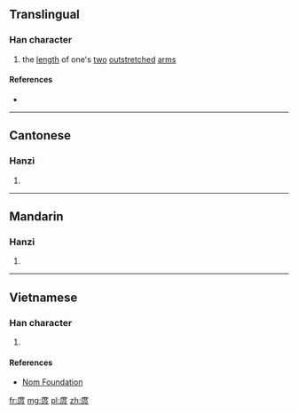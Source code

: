 ==Translingual==

===Han character===
{{Han char|rn=53|rad=广|as=08|sn=11|four=00237|canj=ITSO|ids=⿸广⿱廿尺}}

# the [[length]] of one's [[two]] [[outstretched]] [[arm]]s

====References====
* {{Han ref|kx=0348.030|dkj=09381|dj=0658.070|hdz=20887.010|uh=5EB9|ud=24249|bh=D549|bd=54601}}

----

==Cantonese==

===Hanzi===
{{yue-hanzi|jyut=[[tok3]]|y=tok3}}

# {{defn|lang=yue|sort=广08}}

----

==Mandarin==

===Hanzi===
{{cmn-hanzi|pin=[[tuǒ]] ([[tuo3]]), [[zhē]] ([[zhe1]]), [[zhù]] ([[zhu4]])|wg=t'o<sup>3</sup>, che<sup>1</sup>, chu<sup>4</sup>}}

# {{defn|lang=cmn|sort=广08}}

----

==Vietnamese==

===Han character===
{{vi-readings|rs=广08|hanviet=sải}}

# {{defn|lang=vi|sort=广08}}

====References====
* [http://nomfoundation.org/common/nom_details.php?codepoint=5eb9 Nom Foundation]

[[fr:庹]]
[[mg:庹]]
[[pl:庹]]
[[zh:庹]]